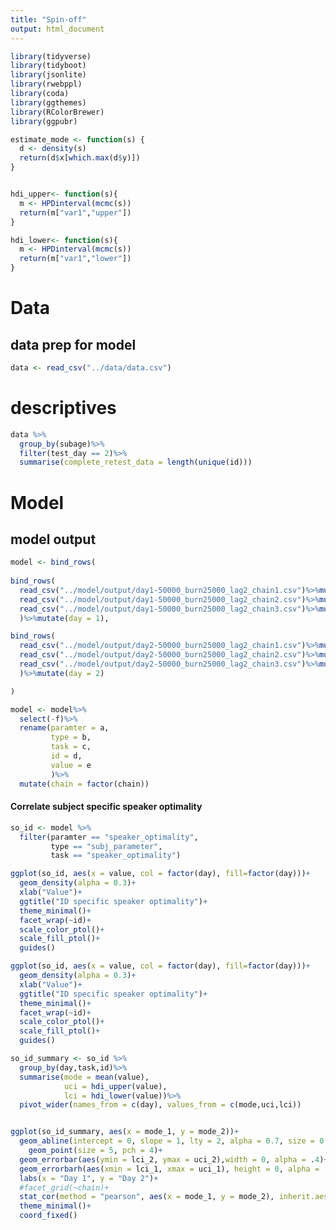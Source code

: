 ```yaml
---
title: "Spin-off"
output: html_document
---
```


```r
library(tidyverse)
library(tidyboot)
library(jsonlite)
library(rwebppl)
library(coda)
library(ggthemes)
library(RColorBrewer)
library(ggpubr)

estimate_mode <- function(s) {
  d <- density(s)
  return(d$x[which.max(d$y)])
}


hdi_upper<- function(s){
  m <- HPDinterval(mcmc(s))
  return(m["var1","upper"])
}

hdi_lower<- function(s){
  m <- HPDinterval(mcmc(s))
  return(m["var1","lower"])
}


```

# Data

## data prep for model

```r
data <- read_csv("../data/data.csv")
```
# descriptives
```r
data %>%
  group_by(subage)%>%
  filter(test_day == 2)%>%
  summarise(complete_retest_data = length(unique(id)))
```

# Model 

## model output
```r
model <- bind_rows(
  
bind_rows(
  read_csv("../model/output/day1-50000_burn25000_lag2_chain1.csv")%>%mutate(chain = 1),
  read_csv("../model/output/day1-50000_burn25000_lag2_chain2.csv")%>%mutate(chain = 2),
  read_csv("../model/output/day1-50000_burn25000_lag2_chain3.csv")%>%mutate(chain = 3)
  )%>%mutate(day = 1),

bind_rows(
  read_csv("../model/output/day2-50000_burn25000_lag2_chain1.csv")%>%mutate(chain = 1),
  read_csv("../model/output/day2-50000_burn25000_lag2_chain2.csv")%>%mutate(chain = 2),
  read_csv("../model/output/day2-50000_burn25000_lag2_chain3.csv")%>%mutate(chain = 3)
  )%>%mutate(day = 2)

)
```

```r
model <- model%>%
  select(-f)%>%
  rename(paramter = a, 
         type = b,
         task = c,
         id = d,
         value = e
         )%>%
  mutate(chain = factor(chain))
```

#### Correlate subject specific speaker optimality
```r
so_id <- model %>%
  filter(paramter == "speaker_optimality",
         type == "subj_parameter",
         task == "speaker_optimality")

ggplot(so_id, aes(x = value, col = factor(day), fill=factor(day)))+
  geom_density(alpha = 0.3)+
  xlab("Value")+
  ggtitle("ID specific speaker optimality")+
  theme_minimal()+
  facet_wrap(~id)+
  scale_color_ptol()+
  scale_fill_ptol()+
  guides()

ggplot(so_id, aes(x = value, col = factor(day), fill=factor(day)))+
  geom_density(alpha = 0.3)+
  xlab("Value")+
  ggtitle("ID specific speaker optimality")+
  theme_minimal()+
  facet_wrap(~id)+
  scale_color_ptol()+
  scale_fill_ptol()+
  guides()

```

```r
so_id_summary <- so_id %>%
  group_by(day,task,id)%>%
  summarise(mode = mean(value),
            uci = hdi_upper(value),
            lci = hdi_lower(value))%>%
  pivot_wider(names_from = c(day), values_from = c(mode,uci,lci))


ggplot(so_id_summary, aes(x = mode_1, y = mode_2))+
  geom_abline(intercept = 0, slope = 1, lty = 2, alpha = 0.7, size = 0.5)+
    geom_point(size = 5, pch = 4)+
  geom_errorbar(aes(ymin = lci_2, ymax = uci_2),width = 0, alpha = .4)+
  geom_errorbarh(aes(xmin = lci_1, xmax = uci_1), height = 0, alpha = .4)+
  labs(x = "Day 1", y = "Day 2")+
  #facet_grid(~chain)+
  stat_cor(method = "pearson", aes(x = mode_1, y = mode_2), inherit.aes = F, size = 3)+
  theme_minimal()+
  coord_fixed()

```


